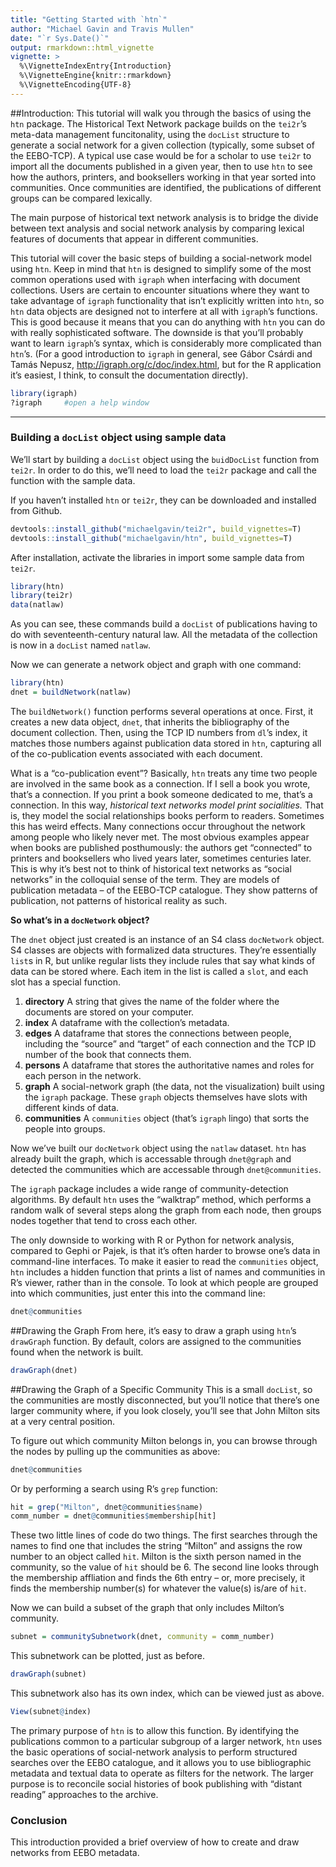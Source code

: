 ```yaml
---
title: "Getting Started with `htn`"
author: "Michael Gavin and Travis Mullen"
date: "`r Sys.Date()`"
output: rmarkdown::html_vignette
vignette: >
  %\VignetteIndexEntry{Introduction}
  %\VignetteEngine{knitr::rmarkdown}
  %\VignetteEncoding{UTF-8}
---
```

##Introduction:
This tutorial will walk you through the basics of using the `htn` package.  The Historical Text Network package builds on the `tei2r`'s meta-data  management funcitonality, using the `docList` structure to generate a social network for a given collection (typically, some subset of the EEBO-TCP). A typical use case would be for a scholar to use `tei2r` to import all the documents published in a given year, then to use `htn` to see how the authors, printers, and booksellers working in that year sorted into communities. Once communities are identified, the publications of different groups can be compared lexically.

The main purpose of historical text network analysis is to bridge the divide between text analysis and social network analysis by comparing lexical features of documents that appear in different communities.

This tutorial will cover the basic steps of building a social-network model using `htn`. Keep in mind that `htn` is designed to simplify some of the most common operations used with `igraph` when interfacing with document collections. Users are certain to encounter situations where they want to take advantage of `igraph` functionality that isn't explicitly written into `htn`, so `htn` data objects are designed not to interfere at all with `igraph`'s functions. This is good because it means that you can do anything with `htn` you can do with really sophisticated software. The downside is that you'll probably want to learn `igraph`'s syntax, which is considerably more complicated than `htn`'s. (For a good introduction to `igraph` in general, see Gábor Csárdi and Tamás Nepusz, <http://igraph.org/c/doc/index.html>, but for the R application it's easiest, I think, to consult the documentation directly).

```r
library(igraph)
?igraph     #open a help window
```

***
### Building a `docList` object using sample data
We'll start by building a `docList` object using the `buidDocList` function from `tei2r`.  In order to do this, we'll need to load the `tei2r` package and call the function with the sample data.

If you haven't installed `htn` or `tei2r`, they can be downloaded and installed from Github.

```r
devtools::install_github("michaelgavin/tei2r", build_vignettes=T)
devtools::install_github("michaelgavin/htn", build_vignettes=T)
```

After installation, activate the libraries in import some sample data from `tei2r`.

```r
library(htn)
library(tei2r)
data(natlaw)
```

As you can see, these commands build a `docList` of publications having to do with seventeenth-century natural law. All the metadata of the collection is now in a `docList` named `natlaw`.

Now we can generate a network object and graph with one command:

```r
library(htn)
dnet = buildNetwork(natlaw)
```

The `buildNetwork()` function performs several operations at once. First, it creates a new data object, `dnet`, that inherits the bibliography of the document collection. Then, using the TCP ID numbers from `dl`'s index, it matches those numbers against publication data stored in `htn`, capturing all of the co-publication events associated with each document.

What is a "co-publication event"? Basically, `htn` treats any time two people are involved in the same book as a connection. If I sell a book you wrote, that's a connection. If you print a book someone dedicated to me, that's a connection. In this way, *historical text networks model print socialities.* That is, they model the social relationships books perform to readers. Sometimes this has weird effects. Many connections occur throughout the network among people who likely never met. The most obvious examples appear when books are published posthumously: the authors get "connected" to printers and booksellers who lived years later, sometimes centuries later. This is why it's best not to think of historical text networks as "social networks" in the colloquial sense of the term. They are models of publication metadata -- of the EEBO-TCP catalogue. They show patterns of publication, not patterns of historical reality as such.

**So what's in a `docNetwork` object?**

The `dnet` object just created is an instance of an S4 class `docNetwork` object. S4 classes are objects with formalized data structures. They're essentially `list`s in R, but unlike regular lists they include rules that say what kinds of data can be stored where. Each item in the list is called a `slot`, and each slot has a special function.

  1. **directory** A string that gives the name of the folder where the documents are stored on your computer.
  2. **index** A dataframe with the collection's metadata.
  3. **edges**  A dataframe that stores the connections between people, including the "source" and "target" of each connection and the TCP ID number of the book that connects them.
  4. **persons** A dataframe that stores the authoritative names and roles for each person in the network.
  5. **graph** A social-network graph (the data, not the visualization) built using the `igraph` package. These `graph` objects themselves have slots with different kinds of data.
  6. **communities** A `communities` object (that's `igraph` lingo) that sorts the people into groups.

Now we've built our `docNetwork` object using the `natlaw` dataset.  `htn` has already built the graph, which is accessable through `dnet@graph` and detected the communities which are accessable through `dnet@communities`.

The `igraph` package includes a wide range of community-detection algorithms. By default `htn` uses the "walktrap" method, which performs a random walk of several steps along the graph from each node, then groups nodes together that tend to cross each other.

The only downside to working with R or Python for network analysis, compared to Gephi or Pajek, is that it's often harder to browse one's data in command-line interfaces. To make it easier to read the `communities` object, `htn` includes a hidden function that prints a list of names and communities in R's viewer, rather than in the console. To look at which people are grouped into which communities, just enter this into the command line:

```r
dnet@communities
```

##Drawing the Graph
From here, it's easy to draw a graph using `htn`'s `drawGraph` function. By default, colors are assigned to the communities found when the network is built.
```r
drawGraph(dnet)
```

##Drawing the Graph of a Specific Community
This is a small `docList`, so the communities are mostly disconnected, but you'll notice that there's one larger community where, if you look closely, you'll see that John Milton sits at a very central position.

To figure out which community Milton belongs in, you can browse through the nodes by pulling up the communities as above:

```r
dnet@communities
```

Or by performing a search using R's `grep` function:

```r
hit = grep("Milton", dnet@communities$name)
comm_number = dnet@communities$membership[hit]
```

These two little lines of code do two things. The first searches through the names to find one that includes the string "Milton" and assigns the row number to an object called `hit`. Milton is the sixth person named in the community, so the value of `hit` should be 6. The second line looks through the membership affliation and finds the 6th entry -- or, more precisely, it finds the membership number(s) for whatever the value(s) is/are of `hit`.

Now we can build a subset of the graph that only includes Milton's community.

```r
subnet = communitySubnetwork(dnet, community = comm_number)
```

This subnetwork can be plotted, just as before.

```r
drawGraph(subnet)
```

This subnetwork also has its own index, which can be viewed just as above.

```r
View(subnet@index)
```

The primary purpose of `htn` is to allow this function. By identifying the publications common to a particular subgroup of a larger network, `htn` uses the basic operations of social-network analysis to perform structured searches over the EEBO catalogue, and it allows you to use bibliographic metadata and textual data to operate as filters for the network. The larger purpose is to reconcile social histories of book publishing with "distant reading" approaches to the archive.

### Conclusion

This introduction provided a brief overview of how to create and draw networks from EEBO metadata.  
